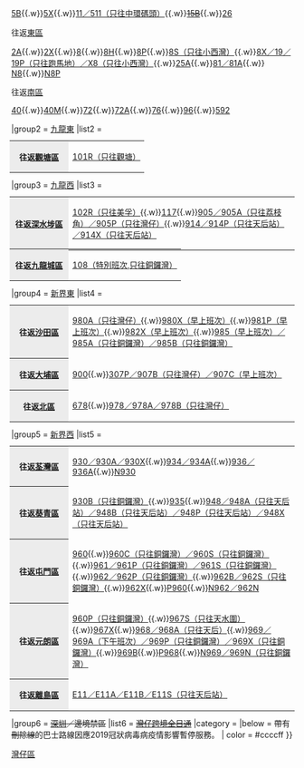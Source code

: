 {{Navbox
|name        = 灣仔區巴士路線列表
|title       = 以[[灣仔區]]作總站或折返點巴士路線（以下為目的地區份）
|bodystyle   = background: #f9f9f9;
|liststyle   = text-align: left;
|groupstyle  = background: #ececec; text-align: center;
|belowstyle  = text-align: center;
|oddstyle    = background: #f9f9f9;
|evenstyle   = background: #f9f9f9;
|state       = collapsed|group1      = [[港島區]]
|list1       = <table class="navbox nowraplinks" style="background: transparent; font-size: 100%; padding: 0; border: 0; margin: -3px;"><tr><th style="background: #ececec; width: 90px; text-align: center; vertical-align: center;">[[灣仔區]]區內</th><td style="text-align: left;">[[新巴1M線|1M]]</td></tr><table class="navbox nowraplinks" style="background: transparent; font-size: 100%; padding: 0; border: 0; margin: -3px;"><tr><th style="background: #ececec; width: 90px; text-align: center; vertical-align: center;">往返[[中西區 (香港)|中西區]]</th><td style="text-align: left;">[[城巴1號線|1／1P（只往中環）]]{{.w}}[[城巴5B線|5B]]{{.w}}[[城巴5X線|5X]]{{.w}}[[城巴11線|11／511（只往中環碼頭）]]{{.w}}<S>[[新巴15B線|15B]]</S>{{.w}}[[新巴26線|26]]  </td></tr><tr><th style="background: #ececec; width: 90px; text-align: center; vertical-align: center;">往返[[東區 (香港)|東區]]</th><td style="text-align: left;">[[新巴2A線|2A]]{{.w}}[[新巴2X線|2X]]{{.w}}[[新巴8號線|8]]{{.w}}[[新巴8H線|8H]]{{.w}}[[新巴8P線|8P]]{{.w}}[[城巴8S線|8S（只往小西灣）]]{{.w}}[[城巴8X線|8X／19／19P（只往跑馬地）／X8（只往小西灣）]]{{.w}}[[城巴25A線|25A]]{{.w}}[[新巴81線|81／81A]]{{.w}} [[新巴N8線|N8]]{{.w}}[[新巴N8P線|N8P]]</td></tr><tr><th style="background: #ececec; width: 90px; text-align: center; vertical-align: center;">往返[[南區 (香港)|南區]]</th><td style="text-align: left;">[[城巴40線|40]]{{.w}}[[城巴40M線|40M]]{{.w}}[[城巴72線|72]]{{.w}}[[城巴72A線|72A]]{{.w}}[[城巴76線|76]]{{.w}}[[城巴96線|96]]{{.w}}[[城巴592線|592]]</td></tr></table>
|group2      = [[九龍東]]
|list2       = <table class="navbox nowraplinks" style="background: transparent; font-size: 100%; padding: 0; border: 0; margin: -3px;"><tr><th style="background: #ececec; width: 90px; text-align: center; vertical-align: center;">往返[[觀塘區]]</th><td style="text-align: left;">[[過海隧道巴士101R線|101R（只往觀塘）]]</td></tr></table>
|group3      = [[九龍西]]
|list3       = <table class="navbox nowraplinks" style="background: transparent; font-size: 100%; padding: 0; border: 0; margin: -3px;"><tr><th style="background: #ececec; width: 90px; text-align: center; vertical-align: center;">往返[[深水埗區]]</th><td style="text-align: left;">[[過海隧道巴士102R線|102R（只往美孚）]]{{.w}}[[過海隧道巴士117線|117]]{{.w}}[[過海隧道巴士905線|905／905A（只往荔枝角）／905P（只往灣仔）]]{{.w}}[[過海隧道巴士914線|914／914P（只往天后站）／914X（只往天后站）]]</td></tr></table> <table class="navbox nowraplinks" style="background: transparent; font-size: 100%; padding: 0; border: 0; margin: -3px;"><tr><th style="background: #ececec; width: 90px; text-align: center; vertical-align: center;">往返[[九龍城區]]</th><td style="text-align: left;">[[過海隧道巴士108線|108（特別班次,只往銅鑼灣）]]</td></tr></table>
|group4      = [[新界東]]
|list4       = <table class="navbox nowraplinks" style="background: transparent; font-size: 100%; padding: 0; border: 0; margin: -3px;"><tr><th style="background: #ececec; width: 90px; text-align: center; vertical-align: center;">往返[[沙田區]]</th><td style="text-align: left;">[[過海隧道巴士980A線|980A（只往灣仔）]]{{.w}}[[過海隧道巴士980X線|980X（早上班次）]]{{.w}}[[過海隧道巴士981P線|981P（早上班次）]]{{.w}}[[過海隧道巴士982X線|982X（早上班次）]]{{.w}}[[過海隧道巴士985線|985（早上班次）／985A（只往銅鑼灣）／985B（只往銅鑼灣）]]</td></tr><tr><th style="background: #ececec; width: 90px; text-align: center; vertical-align: center;">往返[[大埔區]]</th><td style="text-align: left;">[[過海隧道巴士900線|900]]{{.w}}[[過海隧道巴士307線|307P／907B（只往灣仔）／907C（早上班次）]]</td></tr><tr><th style="background: #ececec; width: 90px; text-align: center; vertical-align: center;">往返[[北區 (香港)|北區]]</th><td style="text-align: left;">[[過海隧道巴士678線|678]]{{.w}}[[過海隧道巴士978線|978／978A／978B（只往灣仔）<!--／978P（只往灣仔）-->]]</td></tr></table> 
|group5      = [[新界西]]
|list5       = <table class="navbox nowraplinks" style="background: transparent; font-size: 100%; padding: 0; border: 0; margin: -3px;"><tr><th style="background: #ececec; width: 90px; text-align: center; vertical-align: center;">往返[[荃灣區]]</th><td style="text-align: left;">[[過海隧道巴士930線|930／930A／930X]]{{.w}}[[過海隧道巴士934線|934／934A]]{{.w}}[[過海隧道巴士936線|936／936A]]{{.w}}[[過海隧道巴士N930線|N930]]</td></tr><tr><th style="background: #ececec; width: 90px; text-align: center; vertical-align: center;">往返[[葵青區]]</th><td style="text-align: left;">[[過海隧道巴士930B線|930B（只往銅鑼灣）]]{{.w}}[[過海隧道巴士935線|935]]{{.w}}[[過海隧道巴士948線|948／948A（只往天后站）／948B（只往天后站）／948P（只往天后站）／948X（只往天后站）]]</td></tr><tr><th style="background: #ececec; width: 90px; text-align: center; vertical-align: center;">往返[[屯門區]]</th><td style="text-align: left;">[[過海隧道巴士960線|960]]{{.w}}[[過海隧道巴士960C、960S線|960C（只往銅鑼灣）／960S（只往銅鑼灣）]]{{.w}}[[過海隧道巴士961線|961／961P（只往銅鑼灣）／961S（只往銅鑼灣）]]{{.w}}[[過海隧道巴士962線|962／962P（只往銅鑼灣）]]{{.w}}[[過海隧道巴士962B線|962B／962S（只往銅鑼灣）]]{{.w}}[[過海隧道巴士962X線|962X]]{{.w}}[[過海隧道巴士P960線|P960]]{{.w}}[[過海隧道巴士N962線|N962／962N]]</td></tr><tr><th style="background: #ececec; width: 90px; text-align: center; vertical-align: center;">往返[[元朗區]]</th><td style="text-align: left;">[[過海隧道巴士960P線|960P（只往銅鑼灣）]]{{.w}}[[過海隧道巴士967S線|967S（只往天水圍）]]{{.w}}[[過海隧道巴士967線|967X]]{{.w}}[[過海隧道巴士968線|968／968A（只往天后）]]{{.w}}[[過海隧道巴士969線|969／969A（下午班次）／969P（只往銅鑼灣）／969X（只往銅鑼灣）]]{{.w}}[[過海隧道巴士969B線|969B]]{{.w}}[[過海隧道巴士P968線|P968]]{{.w}}[[過海隧道巴士N969線|N969／969N（只往銅鑼灣）]]</td></tr><tr><th style="background: #ececec; width: 90px; text-align: center; vertical-align: center;">往返[[離島區]]</th><td style="text-align: left;">[[城巴E11線|E11／E11A／E11B／E11S（只往天后站）]]</td></tr></table>
|group6      = <s>[[深圳]]／邊境禁區</s>
|list6       = <s>[[灣仔跨境全日通]]</s>
|category = 
|below = 帶有<s>刪除線</s>的巴士路線因應2019冠狀病毒病疫情影響暫停服務。
| color    = #ccccff
}}
<noinclude>[[Category:香港巴士路線模板|灣仔區]]
</noinclude>